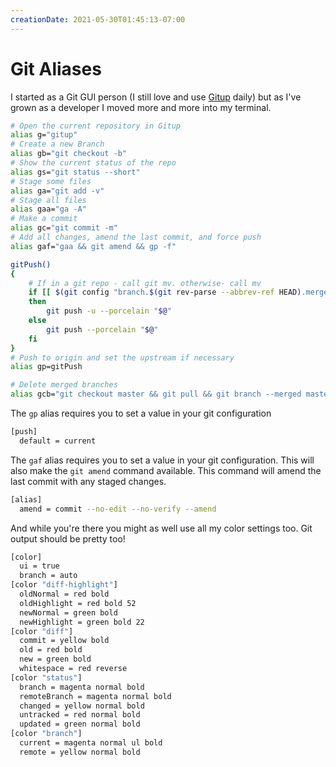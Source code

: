 ```yaml
---
creationDate: 2021-05-30T01:45:13-07:00
---
```


# Git Aliases

I started as a Git GUI person (I still love and use [Gitup](https://gitup.co/) daily) but as I've grown as a developer I moved more and more into my terminal.

```sh
# Open the current repository in Gitup
alias g="gitup"
# Create a new Branch
alias gb="git checkout -b"
# Show the current status of the repo
alias gs="git status --short"
# Stage some files
alias ga="git add -v"
# Stage all files
alias gaa="ga -A"
# Make a commit
alias gc="git commit -m"
# Add all changes, amend the last commit, and force push
alias gaf="gaa && git amend && gp -f"

gitPush()
{
    # If in a git repo - call git mv. otherwise- call mv
    if [[ $(git config "branch.$(git rev-parse --abbrev-ref HEAD).merge") == '' ]];
    then
        git push -u --porcelain "$@"
    else
        git push --porcelain "$@"
    fi
}
# Push to origin and set the upstream if necessary
alias gp=gitPush

# Delete merged branches
alias gcb="git checkout master && git pull && git branch --merged master | egrep -v 'next|master' | xargs -I % sh -c 'git branch -d %; git config --get branch.%.merge && git push origin -d %'"
```

The `gp` alias requires you to set a value in your git configuration

```sh
[push]
  default = current
```

The `gaf` alias requires you to set a value in your git configuration. This will also make the `git amend` command available. This command will amend the last commit with any staged changes.

```sh
[alias]
  amend = commit --no-edit --no-verify --amend
```

And while you're there you might as well use all my color settings too. Git output should be pretty too!

```sh
[color]
  ui = true
  branch = auto
[color "diff-highlight"]
  oldNormal = red bold
  oldHighlight = red bold 52
  newNormal = green bold
  newHighlight = green bold 22
[color "diff"]
  commit = yellow bold
  old = red bold
  new = green bold
  whitespace = red reverse
[color "status"]
  branch = magenta normal bold
  remoteBranch = magenta normal bold
  changed = yellow normal bold
  untracked = red normal bold
  updated = green normal bold
[color "branch"]
  current = magenta normal ul bold
  remote = yellow normal bold
```
